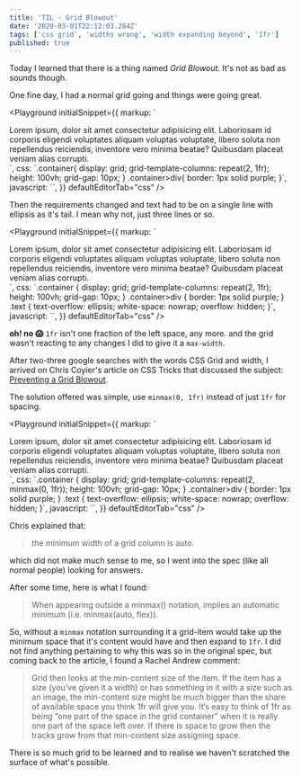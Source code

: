 ```yaml
---
title: 'TIL - Grid Blowout'
date: '2020-03-01T22:12:03.284Z'
tags: ['css grid', 'widths wrong', 'width expanding beyond', '1fr']
published: true
---
```



Today I learned that there is a thing named _Grid Blowout_. It's not as bad as sounds though.

One fine day, I had a normal grid going and things were going great.

<Playground
initialSnippet={{
markup: `
<div class="container">
  <div>
    <div class="text">
      Lorem ipsum, dolor sit amet consectetur adipisicing elit. Laboriosam id
      corporis eligendi voluptates aliquam voluptas voluptate, libero soluta non
      repellendus reiciendis, inventore vero minima beatae? Quibusdam placeat
      veniam alias corrupti.
    </div>
  </div>
  <div></div>
</div>`,
css: `.container{
display: grid;
grid-template-columns: repeat(2, 1fr);
height: 100vh;
grid-gap: 10px;
}
.container>div{
border: 1px solid purple;
}`,
javascript: ``,
}}
defaultEditorTab="css"
/>

Then the requirements changed and text had to be on a single line with ellipsis as it's tail. I mean why not, just three lines or so.

<Playground
initialSnippet={{
markup: `
<div class="container">
  <div>
    <div class="text">
      Lorem ipsum, dolor sit amet consectetur adipisicing elit. Laboriosam id
      corporis eligendi voluptates aliquam voluptas voluptate, libero soluta non
      repellendus reiciendis, inventore vero minima beatae? Quibusdam placeat
      veniam alias corrupti.
    </div>
  </div>
  <div></div>
</div>`,
css: `.container {
display: grid;
grid-template-columns: repeat(2, 1fr);
height: 100vh;
grid-gap: 10px;
}
.container>div {
border: 1px solid purple;
}
.text {
text-overflow: ellipsis;
white-space: nowrap;
overflow: hidden;
}`,
javascript: ``,
}}
defaultEditorTab="css"
/>

**oh! no 😱** `1fr` isn't one fraction of the left space, any more. and the grid wasn't reacting to any changes I did to give it a `max-width`.

After two-three google searches with the words CSS Grid and width, I arrived on Chris Coyier's article on CSS Tricks that discussed the subject: [Preventing a Grid Blowout](https://css-tricks.com/preventing-a-grid-blowout/).

The solution offered was simple, use `minmax(0, 1fr)` instead of just `1fr` for spacing.

<Playground
initialSnippet={{
markup: `
<div class="container">
  <div>
    <div class="text">
      Lorem ipsum, dolor sit amet consectetur adipisicing elit. Laboriosam id
      corporis eligendi voluptates aliquam voluptas voluptate, libero soluta non
      repellendus reiciendis, inventore vero minima beatae? Quibusdam placeat
      veniam alias corrupti.
    </div>
  </div>
  <div></div>
</div>`,
css: `.container {
display: grid;
grid-template-columns: repeat(2, minmax(0, 1fr));
height: 100vh;
grid-gap: 10px;
}
.container>div {
border: 1px solid purple;
}
.text {
text-overflow: ellipsis;
white-space: nowrap;
overflow: hidden;
}`,
javascript: ``,
}}
defaultEditorTab="css"
/>

Chris explained that:

> the minimum width of a grid column is auto.

which did not make much sense to me, so I went into the spec (like all normal people) looking for answers.

After some time, here is what I found:

> When appearing outside a minmax() notation, implies an automatic minimum (i.e. minmax(auto, flex)).

So, without a `minmax` notation surrounding it a grid-item would take up the minimum space that it's content would have and then expand to `1fr`. I did not find anything pertaining to why this was so in the original spec, but coming back to the article, I found a Rachel Andrew comment:

> Grid then looks at the min-content size of the item. If the item has a size (you’ve given it a width) or has something in it with a size such as an image, the min-content size might be much bigger than the share of available space you think 1fr will give you. It’s easy to think of 1fr as being “one part of the space in the grid container” when it is really one part of the space left over. If there is space to grow then the tracks grow from that min-content size assigning space.

There is so much grid to be learned and to realise we haven't scratched the surface of what's possible.
